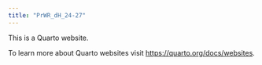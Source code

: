 ```yaml
---
title: "PrWR_dH_24-27"
---
```


This is a Quarto website.

To learn more about Quarto websites visit <https://quarto.org/docs/websites>.
